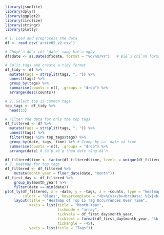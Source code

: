 ```         
```

```r
library(jsonlite)
library(dplyr)
library(ggplot2)
library(circlize)
library(stringr)
library(plotly)

# 1. Load and preprocess the data
df <- read.csv('arxiv05_v2.csv')

# Chuyển đổi cột 'date' sang kiểu ngày
df$date <- as.Date(df$date, format = "%d/%m/%Y")   # Điều chỉnh format nếu cần thiết

# Split tags and create a tidy format
df_tidy <- df %>%
  mutate(tags = strsplit(tags, ", ")) %>%
  unnest(tags) %>%
  group_by(tags) %>%
  summarise(counts = n(), .groups = "drop") %>%
  arrange(desc(counts))

# 2. Select top 15 common tags
top_tags <- df_tidy %>%
  head(15)

# Filter the data for only the top tags
df_filtered <- df %>%
  mutate(tags = strsplit(tags, ", ")) %>%
  unnest(tags) %>%
  filter(tags %in% top_tags$tags) %>%
  group_by(date, tags, time) %>% # Group by cả date và time
  summarise(counts = n(), .groups = "drop") %>%
  arrange(date) # Sắp xếp theo date tăng dần

df_filtered$time <- factor(df_filtered$time, levels = unique(df_filtered$time[order(df_filtered$date)]))
# 3. Heatmap for top tags
df_filtered <- df_filtered %>%
    mutate(month_year = floor_date(date, "month"))
df_first_day <- df_filtered %>%
    group_by(month_year) %>%
    filter(date == min(date))
plot_ly(df_filtered, x = ~date, y = ~tags, z = ~counts, type = "heatmap",
        colors = "Blues", hovertemplate = "<b>%{y}</b><br>Date: %{x}<br>Count: %{z}<extra></extra>") %>%
    layout(title = "Heatmap of Top 15 Tag Occurrences Over Time",
           xaxis = list(title = "Month-Year", 
                        tickmode = "array",  
                        tickvals = df_first_day$month_year,
                        ticktext = format(df_first_day$month_year, "%b %Y"),
                        tickangle = -45),
           yaxis = list(title = "Tags"))
```
